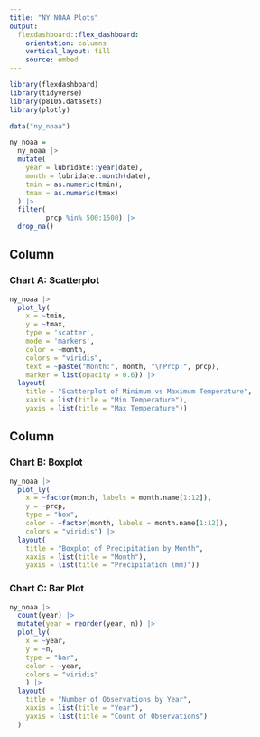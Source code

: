 ```yaml
---
title: "NY NOAA Plots"
output: 
  flexdashboard::flex_dashboard:
    orientation: columns
    vertical_layout: fill
    source: embed
---
```


```r
library(flexdashboard)
library(tidyverse)
library(p8105.datasets)
library(plotly)

data("ny_noaa")

ny_noaa =
  ny_noaa |>
  mutate(
    year = lubridate::year(date),
    month = lubridate::month(date),
    tmin = as.numeric(tmin),
    tmax = as.numeric(tmax)
  ) |>
  filter(
         prcp %in% 500:1500) |>
  drop_na()
```

Column {data-width=650}
-----------------------------------------------------------------------

### Chart A: Scatterplot

```r
ny_noaa |>
  plot_ly(
    x = ~tmin, 
    y = ~tmax, 
    type = 'scatter', 
    mode = 'markers',
    color = ~month, 
    colors = "viridis",
    text = ~paste("Month:", month, "\nPrcp:", prcp),
    marker = list(opacity = 0.6)) |>
  layout(
    title = "Scatterplot of Minimum vs Maximum Temperature",
    xaxis = list(title = "Min Temperature"),
    yaxis = list(title = "Max Temperature"))
```


Column {data-width=350}
-----------------------------------------------------------------------

### Chart B: Boxplot

```r
ny_noaa |>
  plot_ly(
    x = ~factor(month, labels = month.name[1:12]), 
    y = ~prcp, 
    type = "box", 
    color = ~factor(month, labels = month.name[1:12]),
    colors = "viridis") |>
  layout(
    title = "Boxplot of Precipitation by Month",
    xaxis = list(title = "Month"),
    yaxis = list(title = "Precipitation (mm)"))
```


### Chart C: Bar Plot

```r
ny_noaa |>
  count(year) |>
  mutate(year = reorder(year, n)) |> 
  plot_ly(
    x = ~year, 
    y = ~n, 
    type = "bar",
    color = ~year,
    colors = "viridis"
    ) |>
  layout(
    title = "Number of Observations by Year",
    xaxis = list(title = "Year"),
    yaxis = list(title = "Count of Observations")
  )
```

